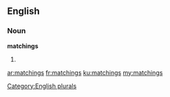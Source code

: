 ==English==

===Noun===
'''matchings'''

# {{plural of|matching}}

[[Category:English plurals]]

[[ar:matchings]]
[[fr:matchings]]
[[ku:matchings]]
[[my:matchings]]